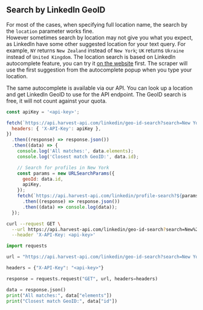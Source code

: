 ## Search by LinkedIn GeoID

For most of the cases, when specifying full location name, the search by the `location` parameter works fine.  
However sometimes search by location may not give you what you expect, as LinkedIn have some other suggested location for your text query.
For example, `NY` returns `New Zealand` instead of `New York`; `UK` returns `Ukraine` instead of `United Kingdom`.
The location search is based on LinkedIn autocomplete feature, you can try it [on the website](https://www.linkedin.com/search/results/people/?geoUrn=%5B%22103644278%22%5D) first.
The scraper will use the first suggestion from the autocomplete popup when you type your location.

The same autocomplete is available via our API. You can look up a location and get LinkedIn GeoID to use for the API endpoint.
The GeoID search is free, it will not count against your quota.

<CodeGroup>

```javascript JavaScript
const apiKey = '<api-key>';

fetch(`https://api.harvest-api.com/linkedin/geo-id-search?search=New York`, {
  headers: { 'X-API-Key': apiKey },
})
  .then((response) => response.json())
  .then((data) => {
    console.log('All matches:', data.elements);
    console.log('Closest match GeoID:', data.id);

    // Search for profiles in New York
    const params = new URLSearchParams({
      geoId: data.id,
      apiKey,
    });
    fetch(`https://api.harvest-api.com/linkedin/profile-search?${params.toString()}`)
      .then((response) => response.json())
      .then((data) => console.log(data));
  });
```

```bash cURL
curl --request GET \
  --url https://api.harvest-api.com/linkedin/geo-id-search?search=New%20York \
  --header 'X-API-Key: <api-key>'
```

```python Python
import requests

url = "https://api.harvest-api.com/linkedin/geo-id-search?search=New York"

headers = {"X-API-Key": "<api-key>"}

response = requests.request("GET", url, headers=headers)

data = response.json()
print("All matches:", data["elements"])
print("Closest match GeoID:", data["id"])
```

</CodeGroup>
